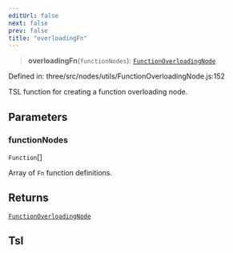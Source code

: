 ```yaml
---
editUrl: false
next: false
prev: false
title: "overloadingFn"
---
```


> **overloadingFn**(`functionNodes`): [`FunctionOverloadingNode`](../classes/Three.WebGPU.FunctionOverloadingNode.html)

Defined in: three/src/nodes/utils/FunctionOverloadingNode.js:152

TSL function for creating a function overloading node.

## Parameters

### functionNodes

`Function`[]

Array of `Fn` function definitions.

## Returns

[`FunctionOverloadingNode`](../classes/Three.WebGPU.FunctionOverloadingNode.html)

## Tsl
